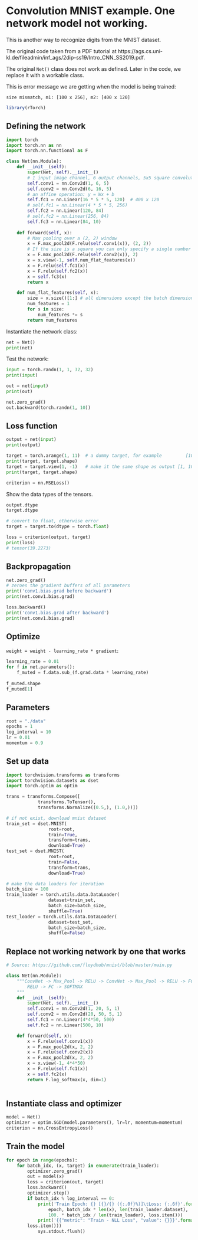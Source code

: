 #  Convolution MNIST example. One network model not working.
This is another way to recognize digits from the MNIST dataset.

The original code taken from a PDF tutorial at https://ags.cs.uni-kl.de/fileadmin/inf_ags/2dip-ss19/Intro_CNN_SS2019.pdf. 

The original `Net()` class does not work as defined.
Later in the code, we replace it with a workable class.

This is error message we are getting when the model is being trained:

`size mismatch, m1: [100 x 256], m2: [400 x 120]`


```r
library(rTorch)
```

## Defining the network

```python
import torch
import torch.nn as nn
import torch.nn.functional as F

class Net(nn.Module):
    def __init__(self):
        super(Net, self).__init__()
        # 1 input image channel, 6 output channels, 5x5 square convolution kernel
        self.conv1 = nn.Conv2d(1, 6, 5)
        self.conv2 = nn.Conv2d(6, 16, 5)
        # an affine operation: y = Wx + b
        self.fc1 = nn.Linear(16 * 5 * 5, 120)  # 400 x 120
        # self.fc1 = nn.Linear(4 * 5 * 5, 256)
        self.fc2 = nn.Linear(120, 84)
        # self.fc2 = nn.Linear(256, 84)
        self.fc3 = nn.Linear(84, 10)
        
    def forward(self, x):
        # Max pooling over a (2, 2) window
        x = F.max_pool2d(F.relu(self.conv1(x)), (2, 2))
        # If the size is a square you can only specify a single number
        x = F.max_pool2d(F.relu(self.conv2(x)), 2)
        x = x.view(-1, self.num_flat_features(x))
        x = F.relu(self.fc1(x))
        x = F.relu(self.fc2(x))
        x = self.fc3(x)
        return x    

    def num_flat_features(self, x):
        size = x.size()[1:] # all dimensions except the batch dimension
        num_features = 1
        for s in size:
            num_features *= s
        return num_features    
```


Instantiate the network class:
```python
net = Net()
print(net)
```

Test the network:

```python
input = torch.randn(1, 1, 32, 32)
print(input)
```

```python
out = net(input)
print(out)
```


```python
net.zero_grad()
out.backward(torch.randn(1, 10))
```


## Loss function

```python
output = net(input)
print(output)
```


```python
target = torch.arange(1, 11)  # a dummy target, for example         [10]
print(target, target.shape)
target = target.view(1, -1)   # make it the same shape as output [1, 10]
print(target, target.shape)
```

```python
criterion = nn.MSELoss()
```

Show the data types of the tensors.
```python
output.dtype
target.dtype
```

```python
# convert to float, otherwise error
target = target.to(dtype = torch.float)

loss = criterion(output, target)
print(loss)
# tensor(39.2273)
```

## Backpropagation

```python
net.zero_grad()
# zeroes the gradient buffers of all parameters
print('conv1.bias.grad before backward')
print(net.conv1.bias.grad)
```

```python
loss.backward()
print('conv1.bias.grad after backward')
print(net.conv1.bias.grad)
```

## Optimize

`weight = weight - learning_rate * gradient`:

```python
learning_rate = 0.01
for f in net.parameters():
    f_muted = f.data.sub_(f.grad.data * learning_rate)
    
f_muted.shape    
f_muted[1]
```

## Parameters

```python
root = "./data"
epochs = 1
log_interval = 10
lr = 0.01
momentum = 0.9
```

## Set up data

```python
import torchvision.transforms as transforms
import torchvision.datasets as dset
import torch.optim as optim

trans = transforms.Compose([
            transforms.ToTensor(), 
            transforms.Normalize((0.5,), (1.0,))])

# if not exist, download mnist dataset
train_set = dset.MNIST(
                root=root, 
                train=True, 
                transform=trans, 
                download=True)
test_set = dset.MNIST(
                root=root, 
                train=False, 
                transform=trans, 
                download=True)

# make the data loaders for iteration
batch_size = 100
train_loader = torch.utils.data.DataLoader(
                dataset=train_set,
                batch_size=batch_size, 
                shuffle=True)
test_loader = torch.utils.data.DataLoader(
                dataset=test_set, 
                batch_size=batch_size, 
                shuffle=False)
```

## Replace not working network by one that works

```python
# Source: https://github.com/floydhub/mnist/blob/master/main.py

class Net(nn.Module):
    """ConvNet -> Max_Pool -> RELU -> ConvNet -> Max_Pool -> RELU -> FC -> 
        RELU -> FC -> SOFTMAX
    """
    def __init__(self):
        super(Net, self).__init__()
        self.conv1 = nn.Conv2d(1, 20, 5, 1)
        self.conv2 = nn.Conv2d(20, 50, 5, 1)
        self.fc1 = nn.Linear(4*4*50, 500)
        self.fc2 = nn.Linear(500, 10)

    def forward(self, x):
        x = F.relu(self.conv1(x))
        x = F.max_pool2d(x, 2, 2)
        x = F.relu(self.conv2(x))
        x = F.max_pool2d(x, 2, 2)
        x = x.view(-1, 4*4*50)
        x = F.relu(self.fc1(x))
        x = self.fc2(x)
        return F.log_softmax(x, dim=1)
        
```

## Instantiate class and optimizer

```python
model = Net()
optimizer = optim.SGD(model.parameters(), lr=lr, momentum=momentum)
criterion = nn.CrossEntropyLoss()
```

## Train the model

```python
for epoch in range(epochs):
    for batch_idx, (x, target) in enumerate(train_loader):
        optimizer.zero_grad()
        out = model(x)
        loss = criterion(out, target)
        loss.backward()
        optimizer.step()
        if batch_idx % log_interval == 0:
            print('Train Epoch: {} [{}/{} ({:.0f}%)]\tLoss: {:.6f}'.format(
                epoch, batch_idx * len(x), len(train_loader.dataset),
                100. * batch_idx / len(train_loader), loss.item()))
            print('{{"metric": "Train - NLL Loss", "value": {}}}'.format(
        loss.item()))
            sys.stdout.flush()
```



